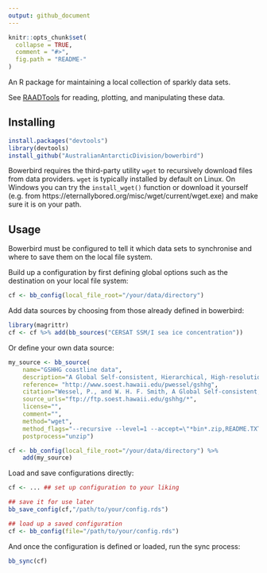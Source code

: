 ```yaml
---
output: github_document
---
```


<!-- README.md is generated from README.Rmd. Please edit that file -->

```r
knitr::opts_chunk$set(
  collapse = TRUE,
  comment = "#>",
  fig.path = "README-"
)
```

An R package for maintaining a local collection of sparkly data sets.

See [RAADTools](https://github.com/AustralianAntarcticDivision/raadtools) for reading, plotting, and manipulating these data.

## Installing

```r
install.packages("devtools")
library(devtools)
install_github("AustralianAntarcticDivision/bowerbird")
```

Bowerbird requires the third-party utility `wget` to recursively download files from data providers. `wget` is typically installed by default on Linux.
On Windows you can try the `install_wget()` function or download it yourself (e.g. from https://eternallybored.org/misc/wget/current/wget.exe) and make sure it is on your path.


## Usage

Bowerbird must be configured to tell it which data sets to synchronise and where to save them on the local file system.


Build up a configuration by first defining global options such as the destination on your local file system:

```r
cf <- bb_config(local_file_root="/your/data/directory")
```

Add data sources by choosing from those already defined in bowerbird:

```r
library(magrittr)
cf <- cf %>% add(bb_sources("CERSAT SSM/I sea ice concentration"))
```

Or define your own data source:
```r
my_source <- bb_source(
    name="GSHHG coastline data",
    description="A Global Self-consistent, Hierarchical, High-resolution Geography Database",
    reference= "http://www.soest.hawaii.edu/pwessel/gshhg",
    citation="Wessel, P., and W. H. F. Smith, A Global Self-consistent, Hierarchical, High-resolution Shoreline Database, J. Geophys. Res., 101, 8741-8743, 1996",
    source_urls="ftp://ftp.soest.hawaii.edu/gshhg/*",
    license="",
    comment="",
    method="wget",
    method_flags="--recursive --level=1 --accept=\"*bin*.zip,README.TXT\"",
    postprocess="unzip")

cf <- bb_config(local_file_root="/your/data/directory") %>%
    add(my_source)
```


Load and save configurations directly:

```r
cf <- ... ## set up configuration to your liking

## save it for use later
bb_save_config(cf,"/path/to/your/config.rds")

## load up a saved configuration
cf <- bb_config(file="/path/to/your/config.rds")
```

And once the configuration is defined or loaded, run the sync process:
```r
bb_sync(cf)
```
